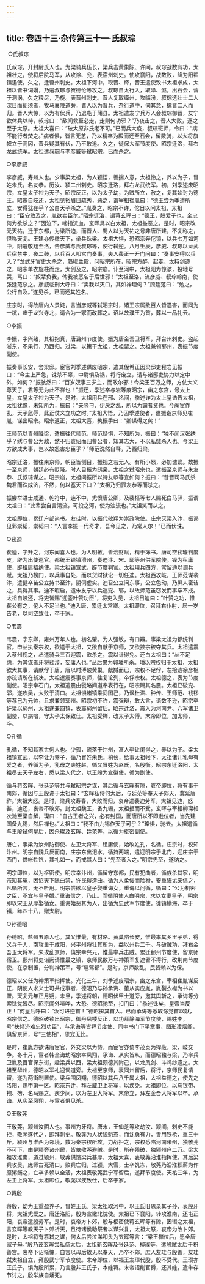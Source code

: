 ```yaml
---
---
---
```

title: 卷四十三·杂传第三十一·氏叔琮
---

 ○氏叔琮

氏叔琮，开封尉氏人也。为梁骑兵伍长，梁兵击黄巢陈、许间，叔琮战数有功，太祖壮之，使将后院马军，从攻徐、兖，表宿州刺史。使攻襄阳，战数败，降为阳翟镇遏使。久之，迁曹州刺史。太祖下河中，取晋、绛，晋王遣使致书太祖求成，太祖以晋书词嫚，乃遣叔琮与贺德伦等攻之。叔琮自太行入，取泽、潞，出石会，营于洞涡，久之粮尽，乃旋。表晋州刺史。晋人复取绛州，攻临汾，叔琮选壮士二人深目而胡须者，牧马襄陵道旁，晋人以为晋兵，杂行道中，伺其怠，擒晋二人而归。晋人大惊，以为有伏兵，乃退屯于蒲县。太祖遣友宁兵万人会叔琮御晋，友宁欲休兵以待，叔琮曰：“敌闻救至必走，走则何功邪？”乃夜击之，晋人大败，逐之至于太原。太祖大喜曰：“破太原非氏老不可。”已而兵大疫，叔琮班师，令曰：“病不能行者焚之。”病者惧，皆言无恙，乃以精卒为殿而还至石会，留数骑，以大将旗帜立于高冈，晋兵疑其有伏，乃不敢追。久之，徙保大军节度使。昭宗迁洛，拜右龙武统军。太祖遣叔琮与李彦威等弑昭宗，已而杀之。

○李彦威

李彦威，寿州人也。少事梁太祖，为人颖悟，善揣人意，太祖怜之，养以为子，冒姓朱氏，名友恭。历汝、颍二州刺史。昭宗迁洛，拜右龙武统军。初，刘季述废昭宗，立皇太子裕为天子。昭宗反正，以为太子幼，为贼所立，赦之，复其始封为德王。昭宗自岐还，太祖见裕眉目疏秀，恶之，谓宰相崔胤曰：“德王尝为季述所立，安得犹在乎？公白天子杀之。”胤奏之，昭宗不许，佗日以问太祖，太祖曰：“臣安敢及之，胤欲卖臣尔。”昭宗迁洛，谓蒋玄晖曰：“德王，朕爱子也，全忠何为欲杀之？”因泣下，啮指流血。玄晖具以白太祖，太祖益恶之。是时，昭宗改元天祐，迁于东都，为梁所迫，而晋人、蜀人以为天祐之号非唐所建，不复称之，但称天复。王建亦传檄天下，举兵诛梁。太祖大惧，恐昭宗奔佗镇，以兵七万如河中，阴遣敬翔至洛，告彦威与氏叔琮等，使行弑逆。八月壬辰，彦威、叔琮以龙武兵宿禁中，夜二鼓，以兵百人叩宫门奏事，夫人裴正一开门问曰：“奏事安得以兵入？”龙武牙官史太杀之，趋椒兰殿，问昭宗所在，昭宗方醉，起走，太持剑逐之，昭宗单衣旋柱而走，太剑及之，昭宗崩。讣至河中，太祖阳为惊骇，投地号哭，骂曰：“奴辈负我，俾我被恶名于后世邪！”太祖至洛，流彦威、叔琮岭南，使张廷范杀之。彦威临刑大呼曰：“卖我以灭口，其如神理何？”顾廷范曰：“勉之，公行自及。”遂见杀。已而还其姓名。

庄宗时，得故唐内人景姹，言当彦威等弑昭宗时，诸王宗属数百人皆遇害，而同为一坑，瘗于龙兴寺北，请合为一冢而改葬之。诏以故濮王为首，葬以一品礼云。

○李振

李振，字兴绪，其祖抱真，唐潞州节度使。振为唐金吾卫将军，拜台州刺史。盗起浙东，不果行，乃西归。过梁，以策干太祖，太祖留之。太祖兼领郓州，表振节度副使。

振奏事长安，舍梁邸。宦官刘季述谋废昭宗，遣其侄希正因梁邸吏程岩见振曰：“今主上严急，诛杀不辜，中尉惧及祸，将行废立，请与诸邸吏协力以定中外，如何？”振骇然曰：“百岁奴事三岁主，而敢尔邪！今梁王百万之师，方仗大义尊天子，君等无为此不祥也！”振还，季述卒与岩等废昭宗，幽之东宫，号太上皇，立皇太子裕为天子。是时，太祖用兵在邢、洺间，季述诈为太上皇诰告太祖，太祖犹豫，未知所为，振曰：“夫竖刁、伊戾之乱，所以为霸者资也。今阉宦作乱，天子危辱，此正仗义立功之时。”太祖大悟，乃囚季述使者，遣振诣京师见崔胤，谋出昭宗。昭宗返正，太祖大喜，执振手曰：“卿谋得之矣！”

王师范以青州降梁，遣振往代师范，师范疑惧，不知所为，振曰：“独不闻汉张绣乎？绣与曹公为敌，然不归袁绍而归曹公者，知其志大，不以私雠杀人也。今梁王方欲成大事，岂以故怨害忠臣乎？”师范洗然自释，乃西归梁。

昭宗迁洛，振往来京师，朝臣皆侧目，振视之若无人。有所小怒，必加谴谪。故振一至京师，朝廷必有贬降。时人目振为鸱枭。太祖之弑昭宗也，遣振至京师与朱友恭、氏叔琮谋之。昭宗崩，太祖问振所以待友恭等宜如何？振曰：“昔晋司马氏杀魏君而诛成济，不然，何以塞天下口？”太祖乃归罪友恭等而杀之。

振尝举进士咸通、乾符中，连不中，尤愤唐公卿，及裴枢等七人赐死白马驿，振谓太祖曰：“此辈尝自言清流，可投之河，使为浊流也。”太祖笑而从之。

太祖即位，累迁户部尚书。友珪时，以振代敬翔为崇政院使。庄宗灭梁入汴，振谒见郭崇韬，崇韬曰：“人言李振一代奇才，吾今见之，乃常人尔！”已而伏诛。

○裴迪

裴迪，字升之，河东闻喜人也。为人明敏，善治财赋，精于簿书。唐司空裴璩判度支，辟为出使巡官。都统王铎镇滑州，奏迪汴、宋、郓等州供军院使。铎为租庸使，辟租庸招纳使。梁太祖镇宣武，辟节度判官。太祖用兵四方，常留迪以调兵赋。太祖乃榜门，以兵事自处，而以货财狱讼一切任迪。太祖西攻岐，王师范谋袭汴，遣健卒苗公立持书至汴，阴伺虚实。迪召公立问东事，公立色动，乃屏人密诘之，具得其事。迪不暇启，遣朱友宁以兵巡兖、郓，以故师范虽窃发而事卒不成。太祖自岐还，将吏皆赐“迎銮叶赞功臣”，将吏入见，太祖目迪曰：“叶赞之功，惟裴公有之，佗人不足当也。”迪入唐，累迁太常卿。太祖即位，召拜右仆射，居一岁告老，以司空致仕，卒于家。

○韦震

韦震，字东卿，雍州万年人也。初名肇。为人强敏，有口辩。事梁太祖为都统判官。申丛执秦宗权，欲送于太祖，又欲自献于京师，又欲挟宗权夺其兵。太祖遣震入蔡州视之，丛遣骑兵三百迎震，欲杀之，震以计得免。还白太祖曰：“丛不足虑，为其谋者牙将裴涉，妄庸人也。”丛后果为郭璠所杀。璠以宗权归于太祖，太祖欲大其事，请献俘于唐，唐以时溥破黄巢，献馘而已，宗权不足俘，左拾遗徐彦枢亦疏请所在斩决。太祖遣震奏事京师，往复论列，卒俘宗权。太祖德之，表为节度副使。昭宗幸石门，太祖遣震由虢略间道奉表行在，昭宗赐其名震。太祖已破兖、郓，遂攻吴，大败于清口。太祖惧诸镇乘间图己，乃讽杜洪、钟传、王师范、钱镠等荐己为元帅，且求兼领郓州。昭宗初不许，震强辩，敢大言，语数不逊，昭宗卒许梁以郓州，太祖遂兼四镇，表震郓州留后。昭宗迁洛，震入为河南尹、六军诸卫副使，以病喑，守太子太保致仕。太祖受禅，改太子太傅。末帝即位，加太师，卒。

○孔循

孔循，不知其家世何人也。少孤，流落于汴州，富人李让阑得之，养以为子。梁太祖镇宣武，以李让为养子，循乃冒姓朱氏。稍长，给事太祖帐下，太祖诸儿乳母有爱之者，养循为子，乳母之夫姓赵，循又冒姓为赵氏，名殷衡。昭宗东迁洛阳，太祖尽去天子左右，悉以梁人代之，以王殷为宣徽使，循为副使。

循与蒋玄晖、张廷范等共与弑昭宗之谋，其后循与玄晖有隙，哀帝即位，将有事于南郊，循因与王殷谗于太祖曰：“玄晖私侍何太后，与廷范等奉天子郊天，冀延唐祚。”太祖大怒。是时，梁兵攻寿春，大败而归，哀帝遣裴迪劳军，太祖见迪，怒甚，迪还，哀帝不敢郊。封太祖魏王，备九锡，太祖拒而不受。玄晖与宰相柳璨相次驰至梁自解，璨曰：“自古王者之兴，必有封国，而唐所以不即逊位者，当先建国备九锡，然后禅也。”太祖曰：“我不由九锡作天子可乎？”璨惧，驰去。太祖遣循与王殷弑何皇后，因杀璨及玄晖、廷范等，以循为枢密副使。

唐亡，事梁为汝州防御使、左卫大将军、租庸使，始改姓孔，名循。庄宗时，权知汴州。明宗自魏兵反而南，庄宗东出汜水，循持两端，遣迎明宗于北门，迎庄宗于西门，供帐牲饩，其礼如一，而戒其人曰：“先至者入之。”明宗先至，遂纳之。

明宗即位，以为枢密使。明宗幸汴州，循留守东都，民有犯曲者，循族杀其家，明宗知其冤，因诏天下除曲禁，许民得造曲。循为人柔佞而险猾，安重诲尤亲信之，凡循所言，无不听用。明宗尝欲以皇子娶重诲女，重诲以问循，循曰：“公为机密之臣，不宜与皇子婚。”重诲信之，乃止。而循阴使人白明宗，求以女妻皇子，明宗即以宋王从厚娶循女。重诲始恶其为人，出循为忠武军节度使，徙镇横海，卒于镇，年四十八，赠太尉。

○孙德昭

孙德昭，盐州五原人也。其父惟最，有材略。黄巢陷长安，惟最率其乡里子弟，得义兵千人，南攻巢于咸阳，兴平州将壮其所为，益以州兵二千。与破贼功，拜右金吾卫大将军。朱玫乱京师，僖宗幸兴元，惟最率兵击贼。累迁鄜州节度使，留京师宿卫。鄜州将吏诣阙请惟最之镇，京师民数万与神策军复遮留不得行，改荆南节度使，在京制置，分判神策军，号“扈驾都”。是时，京师数乱，民皆赖以为保。

德昭以父任为神策军指挥使。光化三年，刘季述废昭宗，幽之东宫，宰相崔胤谋反正，阴使人求义士可共成事者，德昭乃与孙承诲、董从实应胤，胤裂衣襟为书以盟。天复元年正月朔，未旦，季述将朝，德昭伏甲士道旁，邀其舆斩之，承诲等分索馀党皆尽。昭宗闻外喧哗，大恐。德昭驰至，扣门曰：“季述诛矣，皇帝当反正！”何皇后呼曰：“汝可进逆首！”德昭掷其首入。已而承诲等悉取馀党首以献，昭宗信之。德昭破锁出昭宗，御丹凤楼反正，以功拜静海军节度使，赐姓李，号“扶倾济难忠烈功臣”，与承诲等皆拜节度使、同中书门下平章事，图形凌烟阁，俱留京师，号“三使相”，恩宠无比。

是时，崔胤方欲诛唐宦官，外交梁以为恃，而宦官亦倚李茂贞为捍蔽，梁、岐交争。冬十月，宦者韩全诲劫昭宗幸凤翔，承诲、从实皆从，而德昭独与梁，乃率兵卫胤及百官保东街，趣梁兵以西，梁太祖颇德其附己，以龙凤剑、斗鸡纱遗之。太祖至华州，德昭以军礼迎谒道旁。太祖至京师，表同州留后，将行，京师民复请留，遂为两街制置使。梁兵围凤翔，德昭以其兵八千属太祖，太祖益德之，使先之洛阳，赐甲第一区。昭宗东迁，拜左威卫上将军，以疾免。太祖即位，以乌银带、袍、笏、名马赐之。疾少间，以为左卫大将军。末帝立，拜左金吾大将军以卒。承诲、从实至凤翔，与宦者俱见杀。

○王敬荛

王敬荛，颍州汝阴人也。事州为牙将。唐末，王仙芝等攻劫汝、颍间，刺史不能拒，敬荛遂代之，即拜刺史。敬荛为人状貌魁杰，而沈勇有力，善用铁枪，重三十斤。颍州与淮西为邻境，数为秦宗权所攻，力战拒之，宗权悉陷河南诸州，独敬荛不可下，由是颍旁诸州民，皆依敬荛避贼。是时，所在残破，独颍州户二万。梁太祖攻淮南，道过颍州，敬荛供馈梁兵甚厚，太祖大喜，表敬荛沿淮指挥使。其后梁兵攻吴，庞师古死清口，败兵亡归，过颍，大雪，士卒饥冻，敬荛乃沿淮积薪为作糜粥餔之，亡卒多赖以全活，太祖表敬荛武宁军留后，遂拜节度使。天祐三年，为左卫上将军。太祖即位，敬荛以疾致仕，后卒于家。

○蒋殷

蒋殷，幼为王重盈养子，冒姓王氏。梁太祖取河中，以王氏旧恩录其子孙，表殷牙将，太祖尤爱之。唐迁洛阳，殷为宣徽北院使。太祖已下襄阳，转攻淮南，还屯正阳，哀帝遣殷劳军。是时，哀帝方卜郊，殷与枢密使蒋玄晖等有隙，因谮之太祖，言玄晖等教天子卜郊祈天，且待诸侯助祭者以谋兴复，太祖大怒，哀帝为改卜郊。是时，太祖将有篡弑之谋，何太后尝泣涕叩头为玄晖等言：“梁王禅位后，愿全唐家子母。”殷乃诬玄晖尝私侍太后，太祖斩玄晖及张廷范、柳璨等，遣殷弑太后于积善宫。哀帝下诏惭愧，自言以母后故无以奉天，乃卒不郊。庶人友珪与殷善，友珪弑太祖自立，拜殷武宁军节度使。末帝即位，以福王友璋代殷，殷不受代。王瓒亦王氏子，惧为殷所累，乃言殷非王氏子，本姓蒋。末帝诏削官爵，还其姓，遣牛存节讨之，殷举族自燔死。


